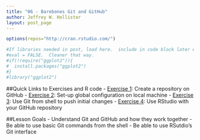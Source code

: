 ```yaml
---
title: "06 - Barebones Git and GitHub"
author: Jeffrey W. Hollister
layout: post_page
---
```


```r
options(repos="http://cran.rstudio.com/")

#If libraries needed in post, load here.  include in code block later with 
#eval = FALSE.  Cleaner that way.
#if(!require("ggplot2")){
#  install.packages("ggplot2")
#}
#library("ggplot2")
```


##Quick Links to Exercises and R code
- [Exercise 1](#exercise-1): Create a repository on GitHub
- [Exercise 2](#exercise-2): Set-up global configuration on local machine
- [Exercise 3](#exercise-3): Use Git from shell to push initial changes
- [Exercise 4](#exercise-4): Use RStudio with your GitHub repository


##Lesson Goals
- Understand Git and GitHub and how they work together
- Be able to use basic Git commands from the shell
- Be able to use RSutdio's Git interface
